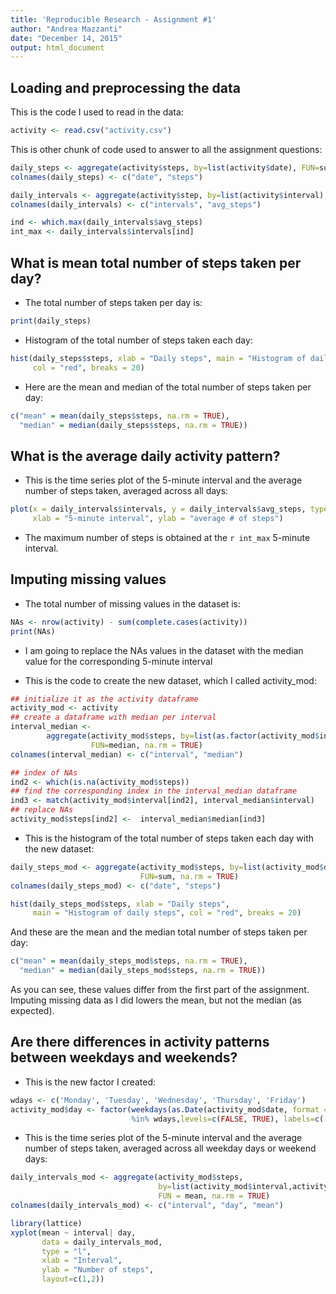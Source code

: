```yaml
---
title: 'Reproducible Research - Assignment #1'
author: "Andrea Mazzanti"
date: "December 14, 2015"
output: html_document
---
```


## Loading and preprocessing the data

This is the code I used to read in the data:

```r
activity <- read.csv("activity.csv")
```
This is other chunk of code used to answer to all the assignment questions:

```r
daily_steps <- aggregate(activity$steps, by=list(activity$date), FUN=sum, na.rm = TRUE)
colnames(daily_steps) <- c("date", "steps")

daily_intervals <- aggregate(activity$step, by=list(activity$interval), FUN = mean, na.rm = TRUE) 
colnames(daily_intervals) <- c("intervals", "avg_steps")

ind <- which.max(daily_intervals$avg_steps)
int_max <- daily_intervals$intervals[ind]
```

## What is mean total number of steps taken per day?

- The total number of steps taken per day is:
````r
print(daily_steps)
````

- Histogram of the total number of steps taken each day:

````r
hist(daily_steps$steps, xlab = "Daily steps", main = "Histogram of daily steps", 
     col = "red", breaks = 20)
````

- Here are the mean and median of the total number of steps taken per day:

````r
c("mean" = mean(daily_steps$steps, na.rm = TRUE), 
  "median" = median(daily_steps$steps, na.rm = TRUE))
````

## What is the average daily activity pattern?

- This is the time series plot of the 5-minute interval and the average number of steps taken, averaged across all days:

````r
plot(x = daily_intervals$intervals, y = daily_intervals$avg_steps, type = "l",
     xlab = "5-minute interval", ylab = "average # of steps")
````


- The maximum number of steps is obtained at the `r int_max` 5-minute interval.

## Imputing missing values

-  The total number of missing values in the dataset is:

````r
NAs <- nrow(activity) - sum(complete.cases(activity))
print(NAs)
````

- I am going to replace the NAs values in the dataset with the median value for the corresponding 5-minute interval

- This is the code to create the new dataset, which I called activity_mod:

````r
## initialize it as the activity dataframe
activity_mod <- activity
## create a dataframe with median per interval
interval_median <- 
        aggregate(activity_mod$steps, by=list(as.factor(activity_mod$interval)), 
                  FUN=median, na.rm = TRUE)
colnames(interval_median) <- c("interval", "median")

## index of NAs
ind2 <- which(is.na(activity_mod$steps))
## find the corresponding index in the interval_median dataframe
ind3 <- match(activity_mod$interval[ind2], interval_median$interval)
## replace NAs
activity_mod$steps[ind2] <-  interval_median$median[ind3]
````

- This is the histogram of the total number of steps taken each day with the new dataset:

````r
daily_steps_mod <- aggregate(activity_mod$steps, by=list(activity_mod$date),
                             FUN=sum, na.rm = TRUE)
colnames(daily_steps_mod) <- c("date", "steps")

hist(daily_steps_mod$steps, xlab = "Daily steps", 
     main = "Histogram of daily steps", col = "red", breaks = 20)
````

And these are the mean and the median total number of steps taken per day:

````r
c("mean" = mean(daily_steps_mod$steps, na.rm = TRUE), 
  "median" = median(daily_steps_mod$steps, na.rm = TRUE))
````

As you can see, these values differ from the first part of the assignment.  
Imputing missing data as I did lowers the mean, but not the median (as expected).

## Are there differences in activity patterns between weekdays and weekends?

- This is the new factor I created:

````r
wdays <- c('Monday', 'Tuesday', 'Wednesday', 'Thursday', 'Friday')
activity_mod$day <- factor(weekdays(as.Date(activity_mod$date, format = "%Y-%m-%d"))
                           %in% wdays,levels=c(FALSE, TRUE), labels=c('weekend', 'weekday'))
````

- This is the time series plot of the 5-minute interval and the average number of steps taken, averaged across all weekday days or weekend days:

````r
daily_intervals_mod <- aggregate(activity_mod$steps,
                                 by=list(activity_mod$interval,activity_mod$day),
                                 FUN = mean, na.rm = TRUE) 
colnames(daily_intervals_mod) <- c("interval", "day", "mean")

library(lattice)
xyplot(mean ~ interval| day, 
       data = daily_intervals_mod,
       type = "l",
       xlab = "Interval",
       ylab = "Number of steps",
       layout=c(1,2))
````

